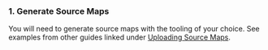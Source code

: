 ### 1. Generate Source Maps

You will need to generate source maps with the tooling of your choice. See examples from other guides linked under [Uploading Source Maps](https://docs.sentry.io/platforms/javascript/sourcemaps/?uploading-source-maps).

<Include name="sentry-cli-sourcemaps.mdx" />
